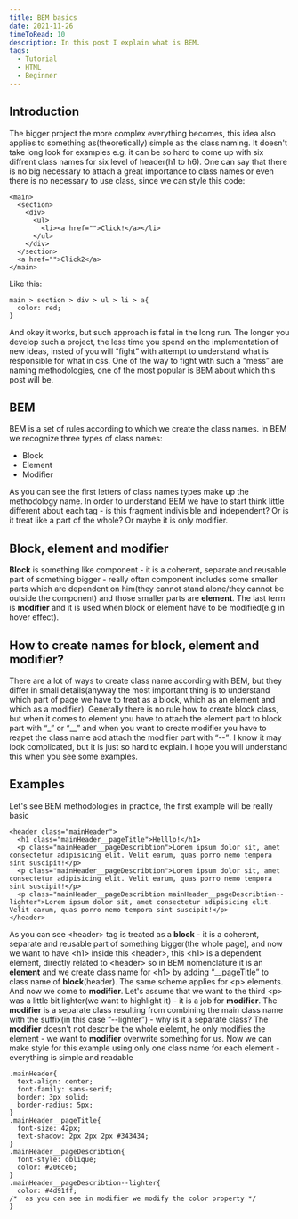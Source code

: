 ```yaml
---
title: BEM basics
date: 2021-11-26
timeToRead: 10
description: In this post I explain what is BEM.
tags:
  - Tutorial
  - HTML
  - Beginner
---
```

<article>
    <h2>Introduction</h2>
    <p>The bigger project the more complex everything becomes, this idea also applies to something as(theoretically) simple as the class naming. It doesn't take long look for examples e.g. it can be so hard to come up with six diffrent class names for six level of header(h1 to h6). One can say that there is no big necessary to attach a great importance to class names or even there is no necessary to use class, since we can style this code:</p>

```html:title=example-1
<main>
  <section>
    <div>
      <ul>
        <li><a href="">Click!</a></li>
      </ul>
    </div>
  </section>
  <a href="">Click2</a>
</main>
```

<p>Like this:</p>

```css:title=example-2
main > section > div > ul > li > a{
  color: red;
}
```

<p>And okey it works, but such approach is fatal in the long run. The longer you develop such a project, the less time you spend on the implementation of new ideas, insted of you will <q>fight</q> with attempt to understand what is responsible for what in css. One of the way to fight with such a <q>mess</q> are naming methodologies, one of the most popular is BEM about which this post will be.</p>

</article>

<article>
  <h2>BEM</h2>
  <p>BEM is a set of rules according to which we create the class names. In BEM we recognize three types of class names:</p>
  <ul>
    <li>Block</li>
    <li>Element</li>
    <li>Modifier</li>
  </ul>

  <p>As you can see the first letters of class names types make up the methodology name. In order to understand BEM we have to start think little different about each tag - is this fragment indivisible and independent? Or is it treat like a part of the whole? Or maybe it is only modifier.</p>
</article>

<article>
  <h2>Block, element and modifier</h2>
  <p><strong>Block</strong> is something like component - it is a coherent, separate and reusable part of something bigger - really often component includes some smaller parts which are dependent on him(they cannot stand alone/they cannot be outside the component) and those smaller parts are <strong>element</strong>. The last term is <strong>modifier</strong> and it is used when block or element have to be modified(e.g in hover effect).</p>
</article>

<article>
  <h2>How to create names for block, element and modifier?</h2>
  <p>There are a lot of ways to create class name according with BEM, but they differ in small details(anyway the most important thing is to understand which part of page we have to treat as a block, which as an element and which as a modifier). Generally there is no rule how to create block class, but when it comes to element you have to attach the element part to block part with <q>_</q> or <q>__</q> and when you want to create modifier you have to reapet the class name add attach the modifier part with <q>--</q>. I know it may look complicated, but it is just so hard to explain. I hope you will understand this when you see some examples.</p>

</article>

<article>
  <h2>Examples</h2>
  <p>Let's see BEM methodologies in practice, the first example will be really basic</p>

```html:title=example-3
<header class="mainHeader">
  <h1 class="mainHeader__pageTitle">Helllo!</h1>
  <p class="mainHeader__pageDescribtion">Lorem ipsum dolor sit, amet consectetur adipisicing elit. Velit earum, quas porro nemo tempora sint suscipit!</p>
  <p class="mainHeader__pageDescribtion">Lorem ipsum dolor sit, amet consectetur adipisicing elit. Velit earum, quas porro nemo tempora sint suscipit!</p>
  <p class="mainHeader__pageDescribtion mainHeader__pageDescribtion--lighter">Lorem ipsum dolor sit, amet consectetur adipisicing elit. Velit earum, quas porro nemo tempora sint suscipit!</p>
</header>
```

<p>As you can see &#60;header&#62; tag is treated as a <strong>block</strong> - it is a coherent, separate and reusable part of something bigger(the whole page), and now we want to have &#60;h1&#62; inside this &#60;header&#62;, this &#60;h1&#62; is a dependent element, directly related to &#60;header&#62; so in BEM nomenclature it is an <strong>element</strong> and we create class name for &#60;h1&#62; by adding <q>__pageTitle</q> to class name of <strong>block</strong>(header). The same scheme applies for &#60;p&#62; elements. And now we come to <strong>modifier</strong>. Let's assume that we want to the third &#60;p&#62; was a little bit lighter(we want to highlight it) - it is a job for <strong>modifier</strong>. The <strong>modifier</strong> is a separate class resulting from combining the main class name with the suffix(in this case <q>--lighter</q>) - why is it a separate class? The <strong>modifier</strong> doesn't not describe the whole elelemt, he only modifies the element - we want to <strong>modifier</strong> overwrite something for us. Now we can make style for this example using only one class name for each element - everything is simple and readable</p>


```css:title=example-4
.mainHeader{
  text-align: center;
  font-family: sans-serif;
  border: 3px solid;
  border-radius: 5px;
}
.mainHeader__pageTitle{
  font-size: 42px;
  text-shadow: 2px 2px 2px #343434;
}
.mainHeader__pageDescribtion{
  font-style: oblique;
  color: #206ce6;
}
.mainHeader__pageDescribtion--lighter{
  color: #4d91ff;
/*  as you can see in modifier we modify the color property */
}

```

</article>